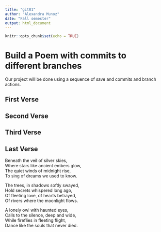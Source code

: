 ```yaml
---
title: "git01"
author: "Alexandra Munoz"
date: "Fall semester"
output: html_document
---
```


```r
knitr::opts_chunk$set(echo = TRUE)
```
# Build a Poem with commits to different branches
Our project will be done using a sequence of save and commits and branch actions.
<!-- Do not modify or change any text in "!--" bracketed areas such as this --- these are instructions to
you, if you change any of this the git program will notice it and compromise your git merging strategy !-->

## First Verse 
<!--Put the first five lines of a poem by Lewis Carrol in this section!-->

## Second Verse
<!--Put the first five lines of a poem by Robert Frost here!-->

## Third Verse
<!--Put the first two verses of The Walrus and the Carpenter here!-->

## Last Verse
<!--Put a short poem you created using chatGPT of 20 to 30 lines,here!-->
Beneath the veil of silver skies,  
Where stars like ancient embers glow,  
The quiet winds of midnight rise,  
To sing of dreams we used to know.  

The trees, in shadows softly swayed,  
Hold secrets whispered long ago,  
Of fleeting love, of hearts betrayed,  
Of rivers where the moonlight flows.  

A lonely owl with haunted eyes,  
Calls to the silence, deep and wide,  
While fireflies in fleeting flight,  
Dance like the souls that never died.  
